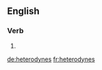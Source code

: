 ==English==

===Verb===
{{head|en}}

# {{en-third-person singular of|heterodyne}}

[[de:heterodynes]]
[[fr:heterodynes]]